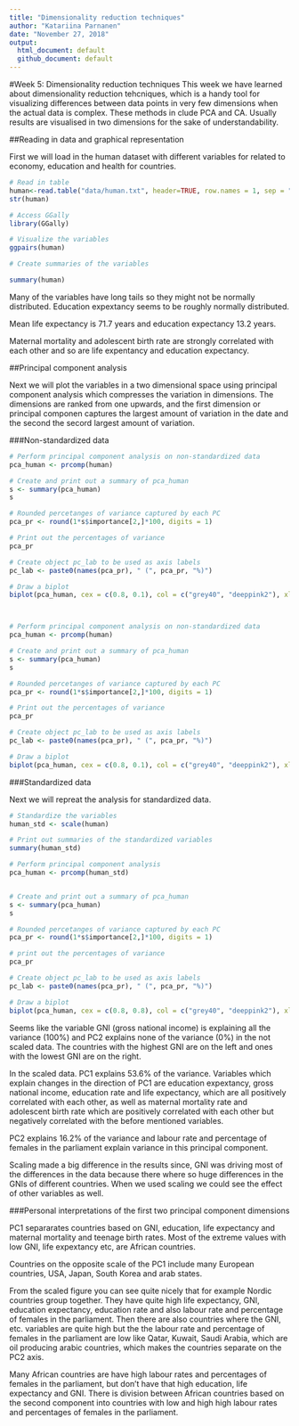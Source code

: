 ```yaml
---
title: "Dimensionality reduction techniques"
author: "Katariina Parnanen"
date: "November 27, 2018"
output:
  html_document: default
  github_document: default
---
```


#Week 5: Dimensionality reduction techniques
This week we have learned about dimensionality reduction tehcniques, which is a handy tool for visualizing differences between data points in very few dimensions when the actual data is complex. These methods in clude PCA and CA. Usually results are visualised in two dimensions for the sake of understandability.

##Reading in data and graphical representation

First we will load in the human dataset with different variables for related to economy, education and health for countries.

```r
# Read in table
human<-read.table("data/human.txt", header=TRUE, row.names = 1, sep = "\t")
str(human)

# Access GGally
library(GGally)

# Visualize the variables
ggpairs(human)

# Create summaries of the variables

summary(human)

```
Many of the variables have long tails so they might not be normally distributed. Education expextancy seems to be roughly normally distributed.

Mean life expectancy is 71.7 years and education expectancy 13.2 years.

Maternal mortality and adolescent birth rate are strongly correlated with each other and so are life expentancy and education expectancy.


##Principal component analysis

Next we will plot the variables in a two dimensional space using principal component analysis which compresses the variation in dimensions. The dimensions are ranked from one upwards, and the first dimension or principal componen captures the largest amount of variation in the date and the second the secord largest amount of variation.

###Non-standardized data

```r

# Perform principal component analysis on non-standardized data
pca_human <- prcomp(human)

# Create and print out a summary of pca_human
s <- summary(pca_human)
s

# Rounded percetanges of variance captured by each PC
pca_pr <- round(1*s$importance[2,]*100, digits = 1) 

# Print out the percentages of variance
pca_pr

# Create object pc_lab to be used as axis labels
pc_lab <- paste0(names(pca_pr), " (", pca_pr, "%)") 

# Draw a biplot
biplot(pca_human, cex = c(0.8, 0.1), col = c("grey40", "deeppink2"), xlab = pc_lab[1], ylab = pc_lab[2])



# Perform principal component analysis on non-standardized data
pca_human <- prcomp(human)

# Create and print out a summary of pca_human
s <- summary(pca_human)
s

# Rounded percetanges of variance captured by each PC
pca_pr <- round(1*s$importance[2,]*100, digits = 1) 

# Print out the percentages of variance
pca_pr

# Create object pc_lab to be used as axis labels
pc_lab <- paste0(names(pca_pr), " (", pca_pr, "%)") 

# Draw a biplot
biplot(pca_human, cex = c(0.8, 0.1), col = c("grey40", "deeppink2"), xlab = pc_lab[1], ylab = pc_lab[2])


```


###Standardized data

Next we will repreat the analysis for standardized data.

```r
# Standardize the variables
human_std <- scale(human)

# Print out summaries of the standardized variables
summary(human_std)

# Perform principal component analysis
pca_human <- prcomp(human_std)


# Create and print out a summary of pca_human
s <- summary(pca_human)
s

# Rounded percetanges of variance captured by each PC
pca_pr <- round(1*s$importance[2,]*100, digits = 1) 

# print out the percentages of variance
pca_pr

# Create object pc_lab to be used as axis labels
pc_lab <- paste0(names(pca_pr), " (", pca_pr, "%)") 

# Draw a biplot
biplot(pca_human, cex = c(0.8, 0.8), col = c("grey40", "deeppink2"), xlab = pc_lab[1], ylab = pc_lab[2])

```
Seems like the variable GNI (gross national income) is explaining all the variance (100%) and PC2 explains none of the variance (0%) in the not scaled data. The countries with the highest GNI are on the left and ones with the lowest GNI are on the right. 

In the scaled data. PC1 explains 53.6% of the variance. Variables which explain changes in the 
direction of PC1 are education expextancy, gross national income, education rate and life expectancy, which are all positively correlated with each other, as well as maternal mortality rate and adolescent birth rate which are positively correlated with each other but negatively correlated with the before mentioned variables.

PC2 explains 16.2% of the variance and labour rate and percentage of females in the parliament explain variance in this principal component.

Scaling made a big difference in the results since, GNI was driving most of the differences in the data because there where so huge differences in the GNIs of different countries. When we used scaling we could see the effect of other variables as well.

###Personal interpretations of the first two principal component dimensions

PC1 separarates countries based on GNI, education, life expectancy and maternal mortality and teenage birth rates. Most of the extreme values with low GNI, life expextancy etc, are African countries.

Countries on the opposite scale of the PC1 include many European countries, USA, Japan, South Korea and arab states.

From the scaled figure you can see quite nicely that for example Nordic countries group together. They have quite high life expectancy, GNI, education expectancy, education rate and also labour rate and percentage of females in the parliament. Then there are also countries where the GNI, etc. variables are quite high but the the labour rate and percentage of females in the parliament are low like Qatar, Kuwait, Saudi Arabia, which are oil producing arabic countries, which makes the countries separate on the PC2 axis.

Many African countries are have high labour rates and percentages of females in the parliament, but don't have that high education, life expectancy and GNI. There is division between African countries based on the second component into countries with low and high high labour rates and percentages of females in the parliament. 